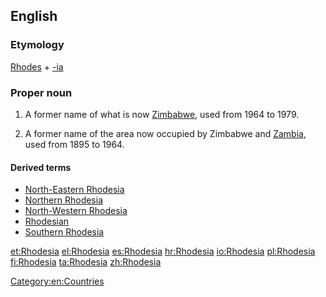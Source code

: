 ==English==
{{wikipedia|Rhodesia (disambiguation)|Rhodesia}}

===Etymology===
[[w:Cecil Rhodes|Rhodes]] + [[-ia]]

===Proper noun===
{{en-proper noun}}

# {{historical}} A former name of what is now [[Zimbabwe]], used from 1964 to 1979.
# {{historical}} A former name of the area now occupied by Zimbabwe and [[Zambia]], used from 1895 to 1964.

====Derived terms====
*[[North-Eastern Rhodesia]]
*[[Northern Rhodesia]]
*[[North-Western Rhodesia]]
*[[Rhodesian]]
*[[Southern Rhodesia]]

[[Category:en:Countries]]

[[et:Rhodesia]]
[[el:Rhodesia]]
[[es:Rhodesia]]
[[hr:Rhodesia]]
[[io:Rhodesia]]
[[pl:Rhodesia]]
[[fi:Rhodesia]]
[[ta:Rhodesia]]
[[zh:Rhodesia]]